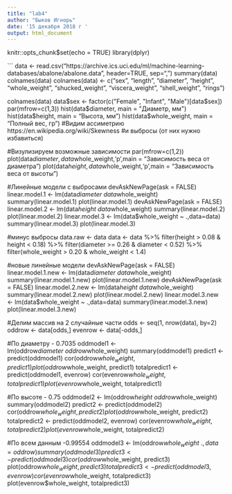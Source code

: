 ---
title: "lab4"
author: "Быков Игнорь"
date: '15 декабря 2018 г '
output: html_document
---


knitr::opts_chunk$set(echo = TRUE)
library(dplyr)


```
data <- read.csv("https://archive.ics.uci.edu/ml/machine-learning-databases/abalone/abalone.data", header=TRUE, sep=",")
summary(data)
colnames(data)
colnames(data) <- c("sex", "length", "diameter", "height", 
                "whole_weight", "shucked_weight",
                "viscera_weight", "shell_weight", "rings")

colnames(data)
data$sex <- factor(c("Female", "Infant", "Male")[data$sex])
par(mfrow=c(1,3)) 
hist(data$diameter, main = "Диаметр, мм")
hist(data$height, main = "Высота, мм")
hist(data$whole_weight, main = "Полный вес, гр")
#Видим ассиметрию https://en.wikipedia.org/wiki/Skewness
#и выбросы (от них нужно избавиться)

#Визулизируем возможные зависимости
par(mfrow=c(1,2)) 
plot(data$diameter, data$whole_weight,'p',main = "Зависимость веса от диаметра")
plot(data$height, data$whole_weight,'p',main = "Зависимость веса от высоты")

#Линейные модели с выбросами
devAskNewPage(ask = FALSE)
linear.model.1 <- lm(data$diameter ~ data$whole_weight)
summary(linear.model.1)
plot(linear.model.1)
devAskNewPage(ask = FALSE)
linear.model.2 <- lm(data$height ~ data$whole_weight)
summary(linear.model.2)
plot(linear.model.2)
linear.model.3 <- lm(data$whole_weight ~ .,data=data)
summary(linear.model.3)
plot(linear.model.3)

#минус выбросы
data.raw <- data
data <- data %>% filter(height > 0.08 & height < 0.18) %>% filter(diameter >= 0.26 & diameter < 0.52) %>% filter(whole_weight > 0.20 & whole_weight < 1.4)

#новые линейные модели
devAskNewPage(ask = FALSE)
linear.model.1.new <- lm(data$diameter ~ data$whole_weight)
summary(linear.model.1.new)
plot(linear.model.1.new)
devAskNewPage(ask = FALSE)
linear.model.2.new <- lm(data$height ~ data$whole_weight)
summary(linear.model.2.new)
plot(linear.model.2.new)
linear.model.3.new <- lm(data$whole_weight ~ .,data=data)
summary(linear.model.3.new)
plot(linear.model.3.new)

#Делим массив на 2 случайные части
odds <- seq(1, nrow(data), by=2)
oddrow <- data[odds,]
evenrow <- data[-odds,]

#По диаметру - 0.7035
oddmodel1 <- lm(oddrow$diameter ~ oddrow$whole_weight)
summary(oddmodel1)
predict1 <- predict(oddmodel1)
cor(oddrow$whole_weight, predict1)
plot(oddrow$whole_weight, predict1)
totalpredict1 <- predict(oddmodel1, evenrow)
cor(evenrow$whole_weight, totalpredict1)
plot(evenrow$whole_weight, totalpredict1)

#По высоте - 0.75
oddmodel2 <- lm(oddrow$height ~ oddrow$whole_weight)
summary(oddmodel2)
predict2 <- predict(oddmodel2)
cor(oddrow$whole_weight, predict2)
plot(oddrow$whole_weight, predict2)
totalpredict2 <- predict(oddmodel2, evenrow)
cor(evenrow$whole_weight, totalpredict2)
plot(evenrow$whole_weight, totalpredict2)

#По всем данным -0.99554
oddmodel3 <- lm(oddrow$whole_weight ~ .,data=oddrow)
summary(oddmodel3)
predict3 <- predict(oddmodel3)
cor(oddrow$whole_weight, predict3)
plot(oddrow$whole_weight, predict3)
totalpredict3 <- predict(oddmodel3, evenrow)
cor(evenrow$whole_weight, totalpredict3)
plot(evenrow$whole_weight, totalpredict3)





